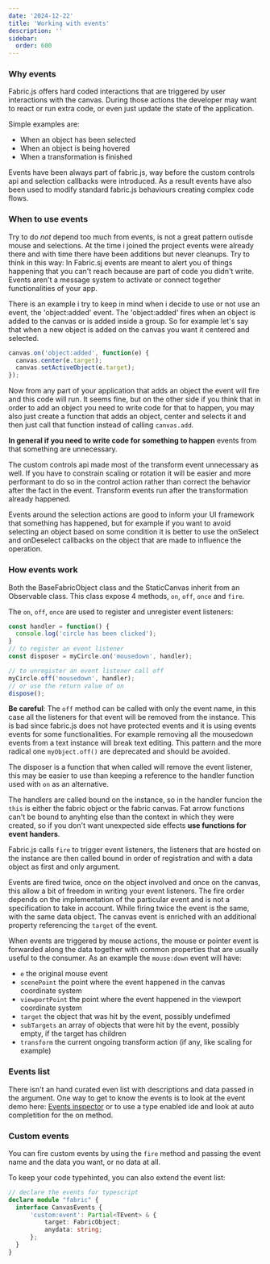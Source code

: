 ```yaml
---
date: '2024-12-22'
title: 'Working with events'
description: ''
sidebar:
  order: 600
---
```


### Why events

Fabric.js offers hard coded interactions that are triggered by user interactions with the canvas.
During those actions the developer may want to react or run extra code, or even just update the state of the application.

Simple examples are:
- When an object has been selected
- When an object is being hovered
- When a transformation is finished

Events have been always part of fabric.js, way before the custom controls api and selection callbacks were introduced.
As a result events have also been used to modify standard fabric.js behaviours creating complex code flows.

### When to use events

Try to do *not* depend too much from events, is not a great pattern outisde mouse and selections.
At the time i joined the project events were already there and with time there have been additions but never cleanups.
Try to think in this way: In Fabric.sj events are meant to alert you of things happening that you 
can't reach because are part of code you didn't write.
Events aren't a message system to activate or connect together functionalities of your app.

There is an example i try to keep in mind when i decide to use or not use an event, the 'object:added' event.
The 'object:added' fires when an object is added to the canvas or is added inside a group.
So for example let's say that when a new object is added on the canvas you want it centered and selected.

```ts
canvas.on('object:added', function(e) {
  canvas.center(e.target);
  canvas.setActiveObject(e.target);
});
```

Now from any part of your application that adds an object the event will fire and this code will run.
It seems fine, but on the other side if you think that in order to add an object you need to write code for that to happen,
you may also just create a function that adds an object, center and selects it and then just call that function instead of calling `canvas.add`.

**In general if you need to write code for something to happen** events from that something are unnecessary.

The custom controls api made most of the transform event unnecessary as well. If you have to constrain scaling or rotation it will be easier
 and more performant to do so in the control action rather than correct the behavior after the fact in the event.
 Transform events run after the transformation already happened.

Events around the selection actions are good to inform your UI framework that something has happened, but for example if you want to avoid
 selecting an object based on some condition it is better to use the onSelect and onDeselect callbacks on the object that are made to influence the operation.

### How events work

Both the BaseFabricObject class and the StaticCanvas inherit from an Observable class.
This class expose 4 methods, `on`, `off`, `once` and `fire`.

The  `on`, `off`, `once` are used to register and unregister event listeners:

```ts
const handler = function() {
  console.log('circle has been clicked');
}
// to register an event listener
const disposer = myCircle.on('mousedown', handler);

// to unregister an event listener call off
myCircle.off('mousedown', handler);
// or use the return value of on
dispose();
```


**Be careful**: The `off` method can be called with only the event name, in this case all the listeners for that event
 will be removed from the instance. This is bad since fabric.js does not have protected events and it is using events events for some functionalities.
 For example removing all the mousedown events from a text instance will break text editing. This pattern and the more radical one `myObject.off()`
 are deprecated and should be avoided. 

The disposer is a function that when called will remove the event listener, this may be easier
to use than keeping a reference to the handler function used with `on` as an alternative.

The handlers are called bound on the instance, so in the handler funcion the `this` is  either the fabric object or the fabric canvas.
Fat arrow functions can't be bound to anyhting else than the context in which they were created, so if you don't want unexpected
 side effects **use functions for event handers**.

Fabric.js calls `fire` to trigger event listeners, the listeners that are hosted on the instance are then called bound in order
 of registration and with a data object as first and only argument.

Events are fired twice, once on the object involved and once on the canvas, this allow a bit of freedom in writing your event listeners.
The fire order depends on the implementation of the particular event and is not a specification to take in account.
While firing twice the event is the same, with the same data object. The canvas event is enriched with an additional property referencing the `target` of the event.

When events are triggered by mouse actions, the mouse or pointer event is forwarded along the data together with common properties that are usually useful to the consumer.
As an example the `mouse:down` event will have:
- `e` the original mouse event
- `scenePoint` the point where the event happened in the canvas coordinate system
- `viewportPoint` the point where the event happened in the viewport coordinate system
- `target` the object that was hit by the event, possibly undefimed
- `subTargets` an array of objects that were hit by the event, possibly empty, if the target has children
- `transform` the current ongoing transform action (if any, like scaling for example)

### Events list

There isn't an hand curated even list with descriptions and data passed in the argument.
One way to get to know the events is to look at the event demo here: [Events inspector](/demo/events-inspector/) or to use a type enabled ide and look at 
auto completition for the on method.

### Custom events

You can fire custom events by using the `fire` method and passing the event name and the data you want, or no data at all.

To keep your code typehinted, you can also extend the event list:

```ts
// declare the events for typescript
declare module "fabric" {
  interface CanvasEvents {
      'custom:event': Partial<TEvent> & {
          target: FabricObject;
          anydata: string;
      };
  }
}
```
